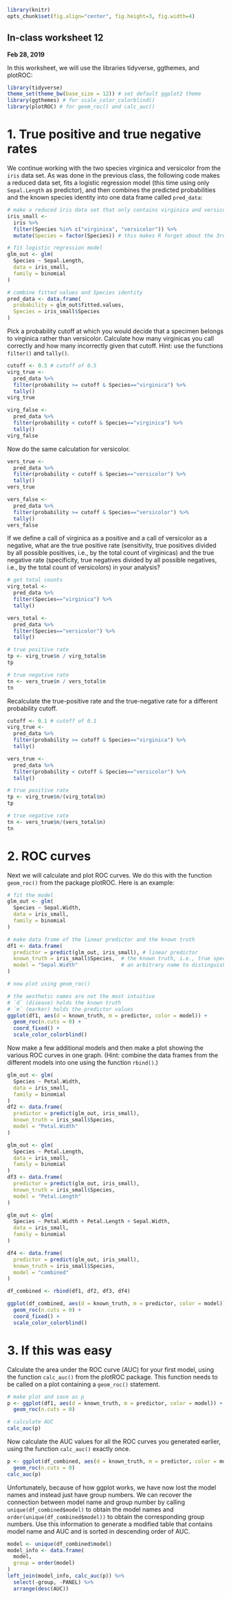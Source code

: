 ```r
library(knitr)
opts_chunk$set(fig.align="center", fig.height=3, fig.width=4)
```
## In-class worksheet 12
**Feb 28, 2019**

In this worksheet, we will use the libraries tidyverse, ggthemes, and plotROC:
```r
library(tidyverse)
theme_set(theme_bw(base_size = 12)) # set default ggplot2 theme
library(ggthemes) # for scale_color_colorblind()
library(plotROC) # for geom_roc() and calc_auc()
```

# 1. True positive and true negative rates

We continue working with the two species virginica and versicolor from the `iris` data set. As was done in the previous class, the following code makes a reduced data set, fits a logistic regression model (this time using only `Sepal.Length` as predictor), and then combines the predicted probabilities and the known species identity into one data frame called `pred_data`:
```r
# make a reduced iris data set that only contains virginica and versicolor species
iris_small <- 
  iris %>%
  filter(Species %in% c("virginica", "versicolor")) %>%
  mutate(Species = factor(Species)) # this makes R forget about the 3rd species

# fit logistic regression model
glm_out <- glm(
  Species ~ Sepal.Length,
  data = iris_small,
  family = binomial
)

# combine fitted values and Species identity
pred_data <- data.frame(
  probability = glm_out$fitted.values,
  Species = iris_small$Species
)
```

Pick a probability cutoff at which you would decide that a specimen belongs to virginica rather than versicolor. Calculate how many virginicas you call correctly and how many incorrectly given that cutoff. Hint: use the functions `filter()` and `tally()`.
```r
cutoff <- 0.5 # cutoff of 0.5
virg_true <- 
  pred_data %>% 
  filter(probability >= cutoff & Species=="virginica") %>%
  tally()
virg_true
```

```r

virg_false <-
  pred_data %>%
  filter(probability < cutoff & Species=="virginica") %>%
  tally()
virg_false
```


Now do the same calculation for versicolor.
```r
vers_true <-
  pred_data %>%
  filter(probability < cutoff & Species=="versicolor") %>%
  tally()
vers_true
```

```r
vers_false <-
  pred_data %>% 
  filter(probability >= cutoff & Species=="versicolor") %>%
  tally()
vers_false
```


If we define a call of virginica as a positive and a call of versicolor as a negative, what are the true positive rate (sensitivity, true positives divided by all possible positives, i.e., by the total count of virginicas) and the true negative rate (specificity, true negatives divided by all possible negatives, i.e., by the total count of versicolors) in your analysis?
```r
# get total counts
virg_total <-
  pred_data %>%
  filter(Species=="virginica") %>%
  tally()

vers_total <-
  pred_data %>%
  filter(Species=="versicolor") %>%
  tally()

# true positive rate
tp <- virg_true$n / virg_total$n
tp

```

```r
# true negative rate
tn <- vers_true$n / vers_total$n
tn
```

Recalculate the true-positive rate and the true-negative rate for a different probability cutoff.
```r
cutoff <- 0.1 # cutoff of 0.1
virg_true <- 
  pred_data %>%
  filter(probability >= cutoff & Species=="virginica") %>%
  tally()

vers_true <-
  pred_data %>%
  filter(probability < cutoff & Species=="versicolor") %>%
  tally()

# true positive rate
tp <- virg_true$n/(virg_total$n)
tp
```

```r
# true negative rate
tn <- vers_true$n/(vers_total$n)
tn
```

# 2. ROC curves

Next we will calculate and plot ROC curves. We do this with the function `geom_roc()` from the package plotROC. Here is an example:

```r
# fit the model
glm_out <- glm(
  Species ~ Sepal.Width,
  data = iris_small,
  family = binomial
)

# make data frame of the linear predictor and the known truth
df1 <- data.frame(
  predictor = predict(glm_out, iris_small), # linear predictor
  known_truth = iris_small$Species,  # the known truth, i.e., true species assignment
  model = "Sepal.Width"              # an arbitrary name to distinguish different curves
)

# now plot using geom_roc()

# the aesthetic names are not the most intuitive
# `d` (disease) holds the known truth
# `m` (marker) holds the predictor values 
ggplot(df1, aes(d = known_truth, m = predictor, color = model)) + 
  geom_roc(n.cuts = 0) +
  coord_fixed() + 
  scale_color_colorblind()
```

Now make a few additional models and then make a plot showing the various ROC curves in one graph. (Hint: combine the data frames from the different models into one using the function `rbind()`.)

```r
glm_out <- glm(
  Species ~ Petal.Width,
  data = iris_small,
  family = binomial
)
df2 <- data.frame(
  predictor = predict(glm_out, iris_small),
  known_truth = iris_small$Species,
  model = "Petal.Width"
)

glm_out <- glm(
  Species ~ Petal.Length,
  data = iris_small,
  family = binomial
)
df3 <- data.frame(
  predictor = predict(glm_out, iris_small),
  known_truth = iris_small$Species,
  model = "Petal.Length"
)

glm_out <- glm(
  Species ~ Petal.Width + Petal.Length + Sepal.Width,
  data = iris_small,
  family = binomial
)
```

```r
df4 <- data.frame(
  predictor = predict(glm_out, iris_small),
  known_truth = iris_small$Species,
  model = "combined"
)

df_combined <- rbind(df1, df2, df3, df4)

ggplot(df_combined, aes(d = known_truth, m = predictor, color = model)) + 
  geom_roc(n.cuts = 0) +
  coord_fixed() + 
  scale_color_colorblind()
```

# 3. If this was easy

Calculate the area under the ROC curve (AUC) for your first model, using the function `calc_auc()` from the plotROC package. This function needs to be called on a plot containing a `geom_roc()` statement.

```r
# make plot and save as p
p <- ggplot(df1, aes(d = known_truth, m = predictor, color = model)) + 
  geom_roc(n.cuts = 0)

# calculate AUC
calc_auc(p)
```

Now calculate the AUC values for all the ROC curves you generated earlier, using the function `calc_auc()` exactly once.

```r
p <- ggplot(df_combined, aes(d = known_truth, m = predictor, color = model)) + 
  geom_roc(n.cuts = 0) 
calc_auc(p)
```

Unfortunately, because of how ggplot works, we have now lost the model names and instead just have group numbers. We can recover the connection between model name and group number by calling `unique(df_combined$model)` to obtain the model names and `order(unique(df_combined$model))` to obtain the corresponding group numbers. Use this information to generate a modified table that contains model name and AUC and is sorted in descending order of AUC.

```r
model <- unique(df_combined$model)
model_info <- data.frame(
  model,
  group = order(model)
)
left_join(model_info, calc_auc(p)) %>%
  select(-group, -PANEL) %>%
  arrange(desc(AUC))
```